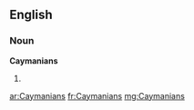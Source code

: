 ==English==

===Noun===
'''Caymanians'''

# {{plural of|[[Caymanian]]}}

[[ar:Caymanians]]
[[fr:Caymanians]]
[[mg:Caymanians]]